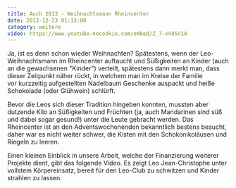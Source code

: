 ```yaml
---
title: Auch 2013 - Weihnachtsmann Rheincenter
date: 2013-12-23 01:13:00
category: weitere
video: https://www.youtube-nocookie.com/embed/Z_7-xVdSV1A
---
```


Ja, ist es denn schon wieder Weihnachten? Spätestens, wenn der Leo-Weihnachtsmann im Rheincenter auftaucht und Süßigkeiten an Kinder (auch an die gewachsenen "Kinder") verteilt, spätestens dann merkt man, dass dieser Zeitpunkt näher rückt, in welchem man im Kreise der Familie vor kurzzeitig aufgestellten Nadelbaum Geschenke auspackt und heiße Schokolade (oder Glühwein) schlürft.

Bevor die Leos sich dieser Tradition hingeben konnten, mussten aber dutzende Kilo an Süßigkeiten und Früchten (ja, auch Mandarinen sind süß und dabei sogar gesund!) unter die Leute gebracht werden. Das Rheincenter ist an den Adventswochenenden bekanntlich bestens besucht, daher war es nicht weiter schwer, die Kisten mit den Schokonikoläusen und Riegeln zu leeren.

Einen kleinen Einblick in unsere Arbeit, welche der Finanzierung weiterer Projekte dient, gibt das folgende Video. Es zeigt Leo Jean-Christophe unter vollstem Körpereinsatz, bereit für den Leo-Club zu schwitzen und Kinder strahlen zu lassen.
